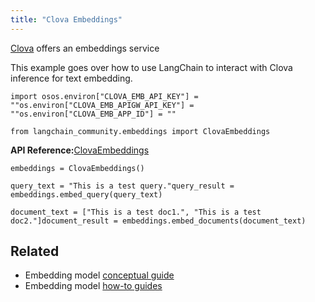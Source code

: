 ```yaml
---
title: "Clova Embeddings"
---
```


[Clova](https://api.ncloud-docs.com/oss/ai-naver-clovastudio-summary) offers an embeddings service

This example goes over how to use LangChain to interact with Clova inference for text embedding.

```
import osos.environ["CLOVA_EMB_API_KEY"] = ""os.environ["CLOVA_EMB_APIGW_API_KEY"] = ""os.environ["CLOVA_EMB_APP_ID"] = ""
```

```
from langchain_community.embeddings import ClovaEmbeddings
```

**API Reference:**[ClovaEmbeddings](https://python.langchain.com/api_reference/community/embeddings/langchain_community.embeddings.clova.ClovaEmbeddings.html)

```
embeddings = ClovaEmbeddings()
```

```
query_text = "This is a test query."query_result = embeddings.embed_query(query_text)
```

```
document_text = ["This is a test doc1.", "This is a test doc2."]document_result = embeddings.embed_documents(document_text)
```

## Related

* Embedding model [conceptual guide](/src/oss/concepts/embedding_models)
* Embedding model [how-to guides](/src/oss/how_to/#embedding-models)
